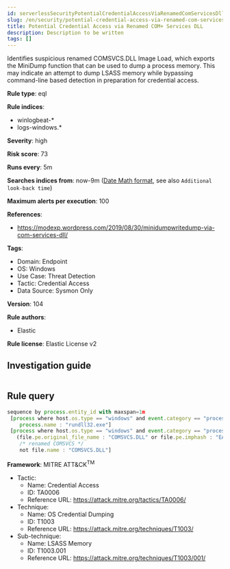 ```yaml
---
id: serverlessSecurityPotentialCredentialAccessViaRenamedComServicesDll
slug: /en/security/potential-credential-access-via-renamed-com-services-dll
title: Potential Credential Access via Renamed COM+ Services DLL
description: Description to be written
tags: []
---
```


<div id="potential-credential-access-via-renamed-com-services-dll"></div>

Identifies suspicious renamed COMSVCS.DLL Image Load, which exports the MiniDump function that can be used to dump a process memory. This may indicate an attempt to dump LSASS memory while bypassing command-line based detection in preparation for credential access.

**Rule type**: eql

**Rule indices**: 

* winlogbeat-*
* logs-windows.*

**Severity**: high

**Risk score**: 73

**Runs every**: 5m

**Searches indices from**: now-9m ([Date Math format](((ref))/common-options.html#date-math), see also <DocLink id="serverlessSecurityRulesUiCreate" section="set-the-rules-schedule">`Additional look-back time`</DocLink>)

**Maximum alerts per execution**: 100

**References**: 

* https://modexp.wordpress.com/2019/08/30/minidumpwritedump-via-com-services-dll/

**Tags**: 

* Domain: Endpoint
* OS: Windows
* Use Case: Threat Detection
* Tactic: Credential Access
* Data Source: Sysmon Only

**Version**: 104

**Rule authors**: 

* Elastic

**Rule license**: Elastic License v2

## Investigation guide

```markdown

```

## Rule query

```js
sequence by process.entity_id with maxspan=1m
 [process where host.os.type == "windows" and event.category == "process" and
    process.name : "rundll32.exe"]
 [process where host.os.type == "windows" and event.category == "process" and event.dataset : "windows.sysmon_operational" and event.code == "7" and
   (file.pe.original_file_name : "COMSVCS.DLL" or file.pe.imphash : "EADBCCBB324829ACB5F2BBE87E5549A8") and
    /* renamed COMSVCS */
    not file.name : "COMSVCS.DLL"]

```

**Framework**: MITRE ATT&CK<sup>TM</sup>

* Tactic:
    * Name: Credential Access
    * ID: TA0006
    * Reference URL: https://attack.mitre.org/tactics/TA0006/
* Technique:
    * Name: OS Credential Dumping
    * ID: T1003
    * Reference URL: https://attack.mitre.org/techniques/T1003/
* Sub-technique:
    * Name: LSASS Memory
    * ID: T1003.001
    * Reference URL: https://attack.mitre.org/techniques/T1003/001/

